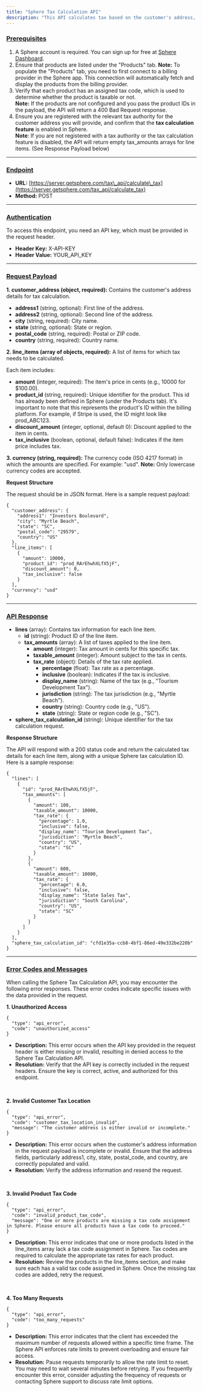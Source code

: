 ```yaml
---
title: "Sphere Tax Calculation API"
description: "This API calculates tax based on the customer's address, line item details, and currency."
---
```


### **<u>Prerequisites</u>**

1. A Sphere account is required. You can sign up for free at [Sphere Dashboard](https://dashboard.getsphere.com/).
2. Ensure that products are listed under the "Products" tab. **Note:** To populate the "Products" tab, you need to first connect to a billing provider in the Sphere app. This connection will automatically fetch and display the products from the billing provider.
3. Verify that each product has an assigned tax code, which is used to determine whether the product is taxable or not.\
**Note:** If the products are not configured and you pass the product IDs in the payload, the API will return a 400 Bad Request response.
4. Ensure you are registered with the relevant tax authority for the customer address you will provide, and confirm that the **tax calculation feature** is enabled in Sphere.\
**Note**: If you are not registered with a tax authority or the tax calculation feature is disabled, the API will return empty tax_amounts arrays for line items. (See Response Payload below)

---

### **<u>Endpoint</u>**

* **URL:** [https://server.getsphere.com/tax\_api/calculate\_tax](https://server.getsphere.com/tax_api/calculate_tax)
* **Method:** POST

---

### **<u>Authentication</u>**

To access this endpoint, you need an API key, which must be provided in the request header.

* **Header Key:** X-API-KEY
* **Header Value:** YOUR_API_KEY

---

### **<u>Request Payload</u>**

**1. customer\_address (object, required):**
Contains the customer's address details for tax calculation.

* **address1** (string, optional): First line of the address.
* **address2** (string, optional): Second line of the address.
* **city** (string, required): City name.
* **state** (string, optional): State or region.
* **postal\_code** (string, required): Postal or ZIP code.
* **country** (string, required): Country name.

**2. line\_items (array of objects, required):**
A list of items for which tax needs to be calculated.

Each item includes:

* **amount** (integer, required): The item's price in cents (e.g., 10000 for $100.00).
* **product\_id** (string, required): Unique identifier for the product. This id has already been defined in Sphere (under the Products tab). It's important to note that this represents the product's ID within the billing platform. For example, if Stripe is used, the ID might look like prod_ABC123.
* **discount\_amount** (integer, optional, default 0): Discount applied to the item in cents.
* **tax\_inclusive** (boolean, optional, default false): Indicates if the item price includes tax.

**3. currency (string, required):**
The currency code (ISO 4217 format) in which the amounts are specified. For example: "usd". **Note:** Only lowercase currency codes are accepted.

**Request Structure**

The request should be in JSON format. Here is a sample request payload:

```
{
  "customer_address": {
    "address1": "Investors Boulevard",
    "city": "Myrtle Beach",
    "state": "SC",
    "postal_code": "29579",
    "country": "US"
  },
  "line_items": [
    {
      "amount": 10000,
      "product_id": "prod_RArEhwhXLfX5jF",
      "discount_amount": 0,
      "tax_inclusive": false
    }
  ],
  "currency": "usd"
}

```

---

### **<u>API Response</u>**

* **lines** (array): Contains tax information for each line item.
  * **id** (string): Product ID of the line item.
  * **tax\_amounts** (array): A list of taxes applied to the line item.
    * **amount** (integer): Tax amount in cents for this specific tax.
    * **taxable\_amount** (integer): Amount subject to the tax in cents.
    * **tax\_rate** (object): Details of the tax rate applied.
      * **percentage** (float): Tax rate as a percentage.
      * **inclusive** (boolean): Indicates if the tax is inclusive.
      * **display\_name** (string): Name of the tax (e.g., "Tourism Development Tax").
      * **jurisdiction** (string): The tax jurisdiction (e.g., "Myrtle Beach").
      * **country** (string): Country code (e.g., "US").
      * **state** (string): State or region code (e.g., "SC").
* **sphere\_tax\_calculation\_id** (string): Unique identifier for the tax calculation request.

**Response Structure**

The API will respond with a 200 status code and return the calculated tax details for each line item, along with a unique Sphere tax calculation ID. 
Here is a sample response:
```
{
  "lines": [
    {
      "id": "prod_RArEhwhXLfX5jF",
      "tax_amounts": [
        {
          "amount": 100,
          "taxable_amount": 10000,
          "tax_rate": {
            "percentage": 1.0,
            "inclusive": false,
            "display_name": "Tourism Development Tax",
            "jurisdiction": "Myrtle Beach",
            "country": "US",
            "state": "SC"
          }
        },
        {
          "amount": 600,
          "taxable_amount": 10000,
          "tax_rate": {
            "percentage": 6.0,
            "inclusive": false,
            "display_name": "State Sales Tax",
            "jurisdiction": "South Carolina",
            "country": "US",
            "state": "SC"
          }
        }
      ]
    }
  ],
  "sphere_tax_calculation_id": "cfd1e35a-ccb8-4bf1-86ed-49e332be220b"
}

```

---

### **<u>Error Codes and Messages</u>**

When calling the Sphere Tax Calculation API, you may encounter the following error responses. These error codes indicate specific issues with the data provided in the request.

**1. Unauthorized Access**
```
{
  "type": "api_error",
  "code": "unauthorized_access"
}
```
- **Description:** This error occurs when the API key provided in the request header is either missing or invalid, resulting in denied access to the Sphere Tax Calculation API.
- **Resolution:** Verify that the API key is correctly included in the request headers. Ensure the key is correct, active, and authorized for this endpoint.
<br/>

**2. Invalid Customer Tax Location**
```
{
  "type": "api_error",
  "code": "customer_tax_location_invalid",
  "message": "The customer address is either invalid or incomplete."
}
```
- **Description:** This error occurs when the customer's address information in the request payload is incomplete or invalid. Ensure that the address fields, particularly address1, city, state, postal_code, and country, are correctly populated and valid.
- **Resolution:** Verify the address information and resend the request.
<br/>

**3. Invalid Product Tax Code**
```
{
  "type": "api_error",
  "code": "invalid_product_tax_code",
  "message": "One or more products are missing a tax code assignment in Sphere. Please ensure all products have a tax code to proceed."
}
```
- **Description:** This error indicates that one or more products listed in the line_items array lack a tax code assignment in Sphere. Tax codes are required to calculate the appropriate tax rates for each product.
- **Resolution:** Review the products in the line_items section, and make sure each has a valid tax code assigned in Sphere. Once the missing tax codes are added, retry the request.
<br/>

**4. Too Many Requests**
```
{
  "type": "api_error",
  "code": "too_many_requests"
}

```
- **Description:** This error indicates that the client has exceeded the maximum number of requests allowed within a specific time frame. The Sphere API enforces rate limits to prevent overloading and ensure fair access.
- **Resolution:** Pause requests temporarily to allow the rate limit to reset. You may need to wait several minutes before retrying. If you frequently encounter this error, consider adjusting the frequency of requests or contacting Sphere support to discuss rate limit options.
